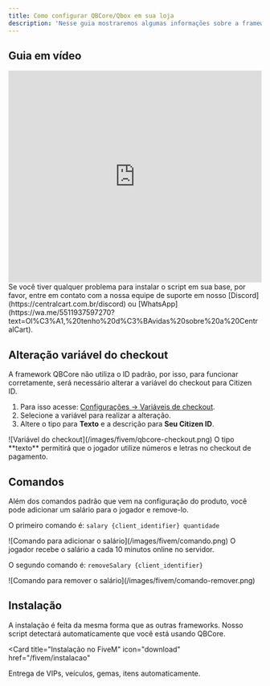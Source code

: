 ```yaml
---
title: Como configurar QBCore/Qbox em sua loja
description: 'Nesse guia mostraremos algumas informações sobre a framework QBCore.'
---
```


## Guia em vídeo

<iframe
  width="100%"
  height="422"
  src="https://www.youtube.com/embed/2DQVBMdG7-0?si=KEOeX9D2g8cQPrw9"
  title="YouTube video player"
  frameborder="0"
  allow="accelerometer; autoplay; clipboard-write; encrypted-media; gyroscope; picture-in-picture"
  allowfullscreen
></iframe>

<Note>
  Se você tiver qualquer problema para instalar o script em sua base, por favor, 
  entre em contato com a  nossa equipe de suporte em nosso 
  [Discord](https://centralcart.com.br/discord) ou 
  [WhatsApp](https://wa.me/5511937597270?text=Ol%C3%A1,%20tenho%20d%C3%BAvidas%20sobre%20a%20CentralCart).
</Note>

## Alteração variável do checkout
A framework QBCore não utiliza o ID padrão, por isso, para funcionar corretamente, será necessário alterar a variável do checkout para Citizen ID.

1. Para isso acesse:  [Configurações -> Variáveis de checkout](https://app.centralcart.com.br/settings).
2. Selecione a variável para realizar a alteração.
3. Altere o tipo para **Texto** e a descrição para **Seu Citizen ID**.

<Frame>
  ![Variável do checkout](/images/fivem/qbcore-checkout.png)
</Frame>

<Warning>
  O tipo **texto** permitirá que o jogador utilize números e letras no checkout de pagamento.
</Warning>

## Comandos
Além dos comandos padrão que vem na configuração do produto, você pode adicionar um salário para o jogador e remove-lo.

O primeiro comando é:
``salary {client_identifier} quantidade``

<Frame>
  ![Comando para adicionar o salário](/images/fivem/comando.png)
</Frame>

<Check>
  O jogador recebe o salário a cada 10 minutos online no servidor.
</Check>

O segundo comando é: ``removeSalary {client_identifier}``

<Frame>
  ![Comando para remover o salário](/images/fivem/comando-remover.png)
</Frame>

## Instalação

A instalação é feita da mesma forma que as outras frameworks. Nosso script detectará automaticamente que você está usando QBCore.

<Card
  title="Instalação no FiveM"
  icon="download"
  href="/fivem/instalacao"
>
  Entrega de VIPs, veículos, gemas, itens automaticamente.
</Card>